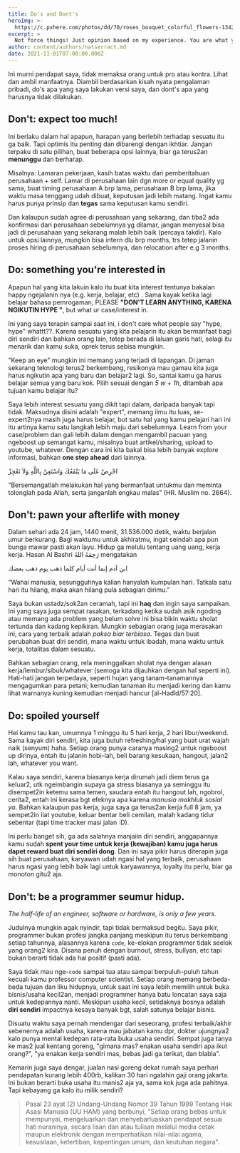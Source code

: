 ```yaml
---
title: Do's and Dont's
heroImg: >-
  https://c.pxhere.com/photos/dd/70/roses_bouquet_colorful_flowers-1342500.jpg!d
excerpt: >
  Not force things! Just opinion based on my experience. You are what you believe. Ini murni pendapat saya, tidak memaksa orang untuk pro atau kontra. Lihat dan ambil manfaatnya. Diambil berdasarkan kisah nyata pengalaman pribadi, do's apa yang saya lakukan versi saya, dan dont's apa yang harusnya tidak dilakukan.
author: content/authors/natserract.md
date: 2021-11-01T07:00:00.000Z
---
```


Ini murni pendapat saya, tidak memaksa orang untuk pro atau kontra. Lihat dan ambil manfaatnya. Diambil berdasarkan kisah nyata pengalaman pribadi, do's apa yang saya lakukan versi saya, dan dont's apa yang harusnya tidak dilakukan.

## Don't: expect too much!

Ini berlaku dalam hal apapun, harapan yang berlebih terhadap sesuatu itu ga baik. Tapi optimis itu penting dan dibarengi dengan ikhtiar. Jangan terpaku di satu pilihan, buat beberapa opsi lainnya, biar ga terus2an **menunggu** dan berharap.

Misalnya: Lamaran pekerjaan, kasih batas waktu dari pemberitahuan perusahaan + self. Lamar di perusahaan lain dgn more or equal quality yg sama, buat timing perusahaan A brp lama, perusahaan B brp lama, jika waktu masa tenggang udah dibuat, keputusan jadi lebih matang. Ingat kamu harus punya prinsip dan **tegas** sama keputusan kamu sendiri.

Dan kalaupun sudah agree di perusahaan yang sekarang, dan tiba2 ada konfirmasi dari perusahaan sebelumnya yg dilamar, jangan menyesal bisa jadi di perusahaan yang sekarang malah lebih baik (percaya takdir). Kalo untuk opsi lainnya, mungkin bisa intern dlu brp months, trs tetep jalanin proses hiring di perusahaan sebelumnya, dan relocation after e.g 3 months.

## Do: something you're interested in

Apapun hal yang kita lakuin kalo itu buat kita interest tentunya bakalan happy ngejalanin nya (e.g. kerja, belajar, etc) . Sama kayak ketika lagi belajar bahasa pemrogaman, PLEASE **"DON'T LEARN ANYTHING, KARENA NGIKUTIN HYPE "**, but what ur case/interest in.

Ini yang saya terapin sampai saat ini, i don't care what people say "hype, hype" whattt??. Karena sesuatu yang kita pelajarin itu akan bermanfaat bagi diri sendiri dan bahkan orang lain, tetep berada di laluan garis hati, selagi itu menarik dan kamu suka, oprek terus sebisa mungkin.

"Keep an eye" mungkin ini memang yang terjadi di lapangan. Di jaman sekarang teknologi terus2 berkembang, resikonya mau gamau kita juga harus ngikutin apa yang baru dan belajar2 lagi. So, santai kamu ga harus belajar semua yang baru kok. Pilih sesuai dengan _5 w + 1h_, ditambah apa tujuan kamu belajar itu?

Saya lebih interest sesuatu yang dikit tapi dalam, daripada banyak tapi tidak. Maksudnya disini adalah "expert", memang ilmu itu luas, se-expert2nya masih juga harus belajar, but satu hal yang kamu pelajari hari ini itu artinya kamu satu langkah lebih maju dari sebelumnya. Learn from your case/problem dan gali lebih dalam dengan mengambil pacuan yang ngeboost up semangat kamu, misalnya buat artikel/sharing, upload to youtube, whatever. Dengan cara ini kita bakal bisa lebih banyak explore informasi, bahkan **one step ahead** dari lainnya.

احْرِصْ عَلَى مَا يَنْفَعُكَ وَاسْتَعِنْ بِاللَّهِ وَلاَ تَعْجِزْ

“Bersemangatlah melakukan hal yang bermanfaat untukmu dan meminta tolonglah pada Allah, serta janganlah engkau malas” (HR. Muslim no. 2664).

## Don't: pawn your afterlife with money

Dalam sehari ada 24 jam, 1440 menit, 31.536.000 detik, waktu berjalan umur berkurang. Bagi waktumu untuk akhiratmu, ingat seindah apa pun bunga mawar pasti akan layu. Hidup ga melulu tentang uang uang, kerja kerja. Hasan Al Bashri رَحِمَهُ اللهُ mengatakan

ابن آدم إنما أنت أيام كلما ذهب يوم ذهب بعضك

“Wahai manusia, sesungguhnya kalian hanyalah kumpulan hari. Tatkala satu hari itu hilang, maka akan hilang pula sebagian dirimu.”

Saya bukan ustadz/sok2an ceramah, tapi ini **haq** dan ingin saya sampaikan. Ini yang saya juga sempat rasakan, terkadang ketika sudah asik ngoding atau memang ada problem yang belum solve ini bisa bikin waktu sholat tertunda dan kadang kepikiran. Mungkin sebagian orang juga merasakan ini, cara yang terbaik adalah _paksa biar terbiasa_. Tegas dan buat perubahan buat diri sendiri, mana waktu untuk ibadah, mana waktu untuk kerja, totalitas dalam sesuatu.

Bahkan sebagian orang, rela meninggalkan sholat nya dengan alasan kerja/lembur/sibuk/whatever (semoga kita dijauhkan dengan hal seperti ini). Hati-hati jangan terpedaya, seperti hujan yang tanam-tanamannya mengagumkan para petani; kemudian tanaman itu menjadi kering dan kamu lihat warnanya kuning kemudian menjadi hancur [al-Hadîd/57:20].

## Do: spoiled yourself

Hei kamu tau kan, umumnya 1 minggu itu 5 hari kerja, 2 hari libur/weekend. Sama kayak diri sendiri, kita juga butuh refreshing/hal yang buat urat wajah naik (senyum) haha. Setiap orang punya caranya masing2 untuk ngeboost up dirinya, entah itu jalanin hobi-lah, beli barang kesukaan, hangout, jalan2 lah, whatever you want.

Kalau saya sendiri, karena biasanya kerja dirumah jadi diem terus ga keluar2, utk ngeimbangin supaya ga stress biasanya ya seminggu itu disempet2in ketemu sama temen, saudara entah itu hangout lah, ngobrol, cerita2, entah ini kerasa bgt efeknya apa karena _manusia makhluk sosial ya_. Bahkan kalaupun pas kerja, juga saya ga terus2an kerja full 8 jam, ya sempet2in liat youtube, keluar bentar beli cemilan, malah kadang tidur sebentar (tapi time tracker masi jalan :D).

Ini perlu banget sih, ga ada salahnya manjaiin diri sendiri, anggapannya kamu sudah **spent your time untuk kerja (kewajiban) kamu juga harus dapet reward buat diri sendiri dong**. Dan ini saya pikir harus diterapin juga sih buat perusahaan, karyawan udah ngasi hal yang terbaik, perusahaan harus ngasi yang lebih baik lagi untuk karyawannya, loyalty itu perlu, biar ga monoton gitu2 aja.

## Don't: be a programmer seumur hidup.

_The half-life of an engineer, software or hardware, is only a few years._

Judulnya mungkin agak nyindir, tapi tidak bermaksud begitu. Saya pikir, programmer bukan profesi jangka panjang meskipun itu terus berkembang setiap tahunnya, alasannya karena `code`, ke-elokan programmer tidak seelok yang orang2 kira. Disana penuh dengan burnout, stress, bullyan, etc tapi bukan berarti tidak ada hal positif (pasti ada).

Saya tidak mau nge-`code` sampai tua atau sampai berpuluh-puluh tahun kecuali kamu professor computer scientist. Setiap orang memang berbeda-beda tujuan dan liku hidupnya, untuk saat ini saya lebih memilih untuk buka bisnis/usaha kecil2an, menjadi programmer hanya batu loncatan saya saja untuk kedepannya nanti. Meskipun usaha kecil, setidaknya bosnya adalah **diri sendiri** impactnya kesaya banyak bgt, salah satunya belajar bisnis.

Disuatu waktu saya pernah mendengar dari seseorang, profesi terbaik/akhir sebenernya adalah usaha, karena mau jabatan kamu dpr, dokter ujungnya2 kalo punya mental kedepan rata-rata buka usaha sendiri. Sempat juga tanya ke mas2 jual kentang goreng, "gimana mas? enakan usaha sendiri apa ikut orang?", "ya enakan kerja sendiri mas, bebas jadi ga terikat, dan blabla".

Kemarin juga saya dengar, jualan nasi goreng dekat rumah saya perhari pendapatan kurang lebih 400rb, kalikan 30 hari ngalahin gaji orang jakarta. Ini bukan berarti buka usaha itu manis2 aja ya, sama kok juga ada pahitnya. Tapi kebayang ga kalo itu milik sendiri?

> Pasal 23 ayat (2) Undang-Undang Nomor 39 Tahun 1999 Tentang Hak Asasi Manusia (UU HAM) yang berbunyi, "Setiap orang bebas untuk mempunyai, mengeluarkan dan menyebarluaskan pendapat sesuai hati nuraninya, secara lisan dan atau tulisan melalui media cetak maupun elektronik dengan memperhatikan nilai-nilai agama, kesusilaan, ketertiban, kepentingan umum, dan keutuhan negara".
